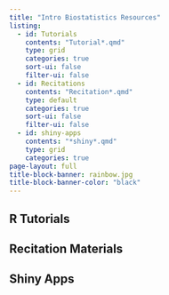 ```yaml
---
title: "Intro Biostatistics Resources"
listing:
  - id: Tutorials
    contents: "Tutorial*.qmd"
    type: grid
    categories: true
    sort-ui: false
    filter-ui: false
  - id: Recitations
    contents: "Recitation*.qmd"
    type: default
    categories: true
    sort-ui: false
    filter-ui: false
  - id: shiny-apps
    contents: "*shiny*.qmd"
    type: grid
    categories: true
page-layout: full
title-block-banner: rainbow.jpg
title-block-banner-color: "black"
---
```


## R Tutorials

::: {#Tutorials}
:::

## Recitation Materials

::: {#Recitations}
:::

## Shiny Apps

::: {#shiny-apps}
:::
